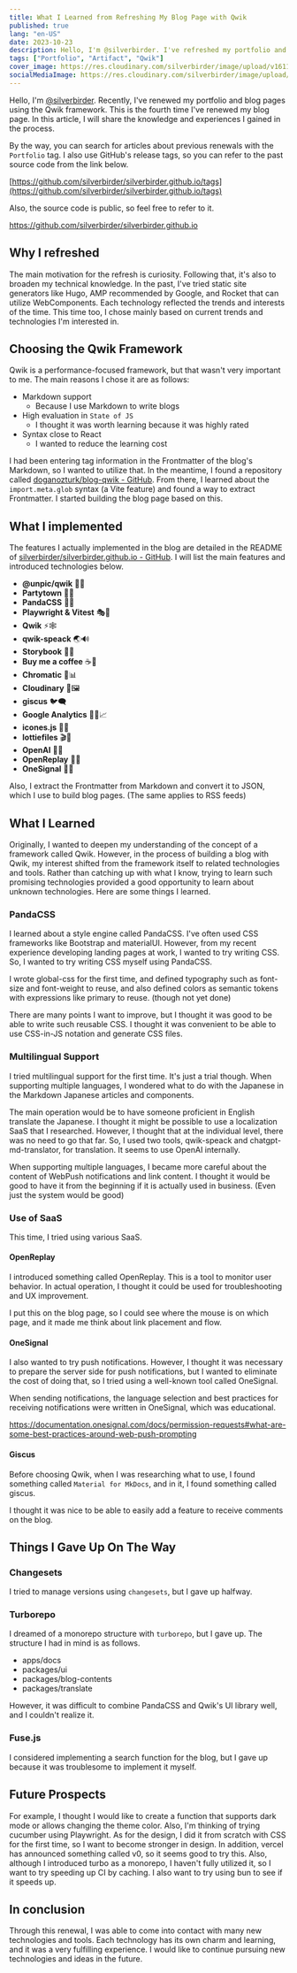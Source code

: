 ```yaml
---
title: What I Learned from Refreshing My Blog Page with Qwik
published: true
lang: "en-US"
date: 2023-10-23
description: Hello, I'm @silverbirder. I've refreshed my portfolio and blog page using a framework called Qwik. This is the fourth time I've refreshed it. I thought I'd write about what I learned through the refresh.
tags: ["Portfolio", "Artifact", "Qwik"]
cover_image: https://res.cloudinary.com/silverbirder/image/upload/v1611128736/silver-birder.github.io/assets/logo.png
socialMediaImage: https://res.cloudinary.com/silverbirder/image/upload/v1611128736/silver-birder.github.io/assets/logo.png
---
```


Hello, I'm [@silverbirder](https://x.com/silverbirder).
Recently, I've renewed my portfolio and blog pages using the Qwik framework.
This is the fourth time I've renewed my blog page. In this article, I will share the knowledge and experiences I gained in the process.

By the way, you can search for articles about previous renewals with the `Portfolio` tag.
I also use GitHub's release tags, so you can refer to the past source code from the link below.

[https://github.com/silverbirder/silverbirder.github.io/tags](https://github.com/silverbirder/silverbirder.github.io/tags)

Also, the source code is public, so feel free to refer to it.

https://github.com/silverbirder/silverbirder.github.io

## Why I refreshed

The main motivation for the refresh is curiosity.
Following that, it's also to broaden my technical knowledge.
In the past, I've tried static site generators like Hugo, AMP recommended by Google, and Rocket that can utilize WebComponents.
Each technology reflected the trends and interests of the time. This time too, I chose mainly based on current trends and technologies I'm interested in.

## Choosing the Qwik Framework

Qwik is a performance-focused framework, but that wasn't very important to me.
The main reasons I chose it are as follows:

- Markdown support
  - Because I use Markdown to write blogs
- High evaluation in `State of JS`
  - I thought it was worth learning because it was highly rated
- Syntax close to React
  - I wanted to reduce the learning cost

I had been entering tag information in the Frontmatter of the blog's Markdown, so I wanted to utilize that.
In the meantime, I found a repository called [doganozturk/blog-qwik - GitHub](https://github.com/doganozturk/blog-qwik).
From there, I learned about the `import.meta.glob` syntax (a Vite feature) and found a way to extract Frontmatter.
I started building the blog page based on this.

## What I implemented

The features I actually implemented in the blog are detailed in the README of [silverbirder/silverbirder.github.io - GitHub](https://github.com/silverbirder/silverbirder.github.io).
I will list the main features and introduced technologies below.

- **@unpic/qwik** 🚀📸
- **Partytown** 🥳🌐
- **PandaCSS** 🐼💃
- **Playwright & Vitest** 🎭🔬
- **Qwik** ⚡🕸️
- **qwik-speack** 🌏🔊
- **Storybook** 📓🌟
- **Buy me a coffee** ☕💖
- **Chromatic** 🌈📊
- **Cloudinary** 🌌🖼️
- **giscus** 🐦🗨️
- **Google Analytics** 🕵️‍♂️📈
- **icones.js** 📌🌈
- **lottiefiles** 🎬📁
- **OpenAI** 🧠🌐
- **OpenReplay** 🎥🔄
- **OneSignal** 📡💌

Also, I extract the Frontmatter from Markdown and convert it to JSON, which I use to build blog pages. (The same applies to RSS feeds)

## What I Learned

Originally, I wanted to deepen my understanding of the concept of a framework called Qwik.
However, in the process of building a blog with Qwik, my interest shifted from the framework itself to related technologies and tools.
Rather than catching up with what I know, trying to learn such promising technologies provided a good opportunity to learn about unknown technologies.
Here are some things I learned.

### PandaCSS

I learned about a style engine called PandaCSS.
I've often used CSS frameworks like Bootstrap and materialUI.
However, from my recent experience developing landing pages at work, I wanted to try writing CSS.
So, I wanted to try writing CSS myself using PandaCSS.

I wrote global-css for the first time, and defined typography such as font-size and font-weight to reuse,
and also defined colors as semantic tokens with expressions like primary to reuse. (though not yet done)

There are many points I want to improve, but I thought it was good to be able to write such reusable CSS.
I thought it was convenient to be able to use CSS-in-JS notation and generate CSS files.

### Multilingual Support

I tried multilingual support for the first time. It's just a trial though.
When supporting multiple languages, I wondered what to do with the Japanese in the Markdown Japanese articles and components.

The main operation would be to have someone proficient in English translate the Japanese.
I thought it might be possible to use a localization SaaS that I researched.
However, I thought that at the individual level, there was no need to go that far.
So, I used two tools, qwik-speack and chatgpt-md-translator, for translation.
It seems to use OpenAI internally.

When supporting multiple languages, I became more careful about the content of WebPush notifications and link content.
I thought it would be good to have it from the beginning if it is actually used in business. (Even just the system would be good)

### Use of SaaS

This time, I tried using various SaaS.

#### OpenReplay

I introduced something called OpenReplay.
This is a tool to monitor user behavior.
In actual operation, I thought it could be used for troubleshooting and UX improvement.

I put this on the blog page, so I could see where the mouse is on which page, and it made me think about link placement and flow.

#### OneSignal

I also wanted to try push notifications.
However, I thought it was necessary to prepare the server side for push notifications, but I wanted to eliminate the cost of doing that,
so I tried using a well-known tool called OneSignal.

When sending notifications, the language selection and best practices for receiving notifications were written in OneSignal, which was educational.

https://documentation.onesignal.com/docs/permission-requests#what-are-some-best-practices-around-web-push-prompting

#### Giscus

Before choosing Qwik, when I was researching what to use, I found something called `Material for MkDocs`,
and in it, I found something called giscus.

I thought it was nice to be able to easily add a feature to receive comments on the blog.

## Things I Gave Up On The Way

### Changesets

I tried to manage versions using `changesets`, but I gave up halfway.

### Turborepo

I dreamed of a monorepo structure with `turborepo`, but I gave up. The structure I had in mind is as follows.

- apps/docs
- packages/ui
- packages/blog-contents
- packages/translate

However, it was difficult to combine PandaCSS and Qwik's UI library well, and I couldn't realize it.

### Fuse.js

I considered implementing a search function for the blog, but I gave up because it was troublesome to implement it myself.

## Future Prospects

For example, I thought I would like to create a function that supports dark mode or allows changing the theme color.
Also, I'm thinking of trying cucumber using Playwright.
As for the design, I did it from scratch with CSS for the first time, so I want to become stronger in design.
In addition, vercel has announced something called v0, so it seems good to try this.
Also, although I introduced turbo as a monorepo, I haven't fully utilized it, so I want to try speeding up CI by caching.
I also want to try using bun to see if it speeds up.

## In conclusion

Through this renewal, I was able to come into contact with many new technologies and tools.
Each technology has its own charm and learning, and it was a very fulfilling experience.
I would like to continue pursuing new technologies and ideas in the future.
